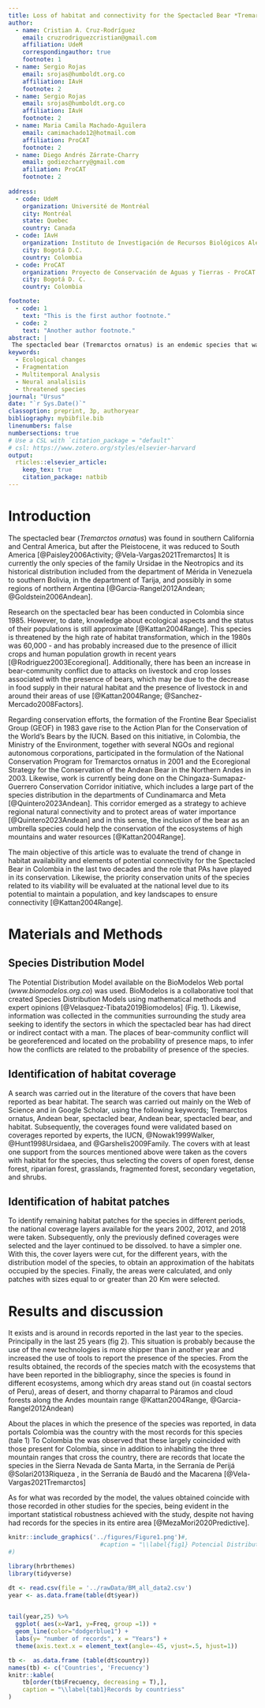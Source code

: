 ```yaml
---
title: Loss of habitat and connectivity for the Spectacled Bear *Tremarctos ornatus* in Colombia, and evaluation of the role of Protected Areas and communal territories in its conservation
author:
  - name: Cristian A. Cruz-Rodríguez
    email: cruzrodriguezcristian@gmail.com
    affiliation: UdeM
    correspondingauthor: true
    footnote: 1
  - name: Sergio Rojas
    email: srojas@humboldt.org.co
    affiliation: IAvH
    footnote: 2
  - name: Sergio Rojas
    email: srojas@humboldt.org.co
    affiliation: IAvH
    footnote: 2
  - name: Maria Camila Machado-Aguilera
    email: camimachado12@hotmail.com
    affiliation: ProCAT
    footnote: 2
  - name: Diego Andrés Zárrate-Charry
    email: godiezcharry@gmail.com
    afiliation: ProCAT
    footnote: 2
    
address:
  - code: UdeM
    organization: Université de Montréal
    city: Montréal
    state: Quebec
    country: Canada
  - code: IAvH
    organization: Instituto de Investigación de Recursos Biológicos Alexander von Humboldt
    city: Bogotá D.C.
    country: Colombia
  - code: ProCAT
    organization: Proyecto de Conservación de Aguas y Tierras - ProCAT Colombia
    city: Bogotá D. C.
    country: Colombia

footnote:
  - code: 1
    text: "This is the first author footnote."
  - code: 2
    text: "Another author footnote."
abstract: |
 The spectacled bear (Tremarctos ornatus) is an endemic species that was associated with humid forest areas of the Neotropical Andes. It plays an important role in seed dispersal and succession processes. It is currently categorized as vulnerable due to the loss and fragmentation of its habitat, and retaliatory hunting. In the present study, the historical distribution of the species was identified for the changes in coverage in recent years established the bear-community conflict zones in the country. The results will serve as inputs to prioritize conservation areas and generate strategies that minimize conflict with communities.
keywords: 
  - Ecological changes
  - Fragmentation
  - Multitemporal Analysis
  - Neural analalisiis
  - threatened species
journal: "Ursus"
date: "`r Sys.Date()`"
classoption: preprint, 3p, authoryear
bibliography: mybibfile.bib
linenumbers: false
numbersections: true
# Use a CSL with `citation_package = "default"`
# csl: https://www.zotero.org/styles/elsevier-harvard
output: 
  rticles::elsevier_article:
    keep_tex: true
    citation_package: natbib
---
```


# Introduction

The spectacled bear (*Tremarctos ornatus*) was found in southern California and Central America, but after the Pleistocene, it was reduced to South America [@Paisley2006Activity; @Vela-Vargas2021Tremarctos] It is currently the only species of the family Ursidae in the Neotropics and its historical distribution included from the department of Mérida in Venezuela to southern Bolivia, in the department of Tarija, and possibly in some regions of northern Argentina [@Garcia-Rangel2012Andean; @Goldstein2006Andean].

Research on the spectacled bear has been conducted in Colombia since 1985. However, to date, knowledge about ecological aspects and the status of their populations is still approximate [@Kattan2004Range]. This species is threatened by the high rate of habitat transformation, which in the 1980s was 60,000 - and has probably increased due to the presence of illicit crops and human population growth in recent years [@Rodriguez2003Ecoregional]. Additionally, there has been an increase in bear-community conflict due to attacks on livestock and crop losses associated with the presence of bears, which may be due to the decrease in food supply in their natural habitat and the presence of livestock in and around their areas of use [@Kattan2004Range; @Sanchez-Mercado2008Factors].

Regarding conservation efforts, the formation of the Frontine Bear Specialist Group (GEOF) in 1983 gave rise to the Action Plan for the Conservation of the World's Bears by the IUCN. Based on this initiative, in Colombia, the Ministry of the Environment, together with several NGOs and regional autonomous corporations, participated in the formulation of the National Conservation Program for Tremarctos ornatus in 2001 and the Ecoregional Strategy for the Conservation of the Andean Bear in the Northern Andes in 2003. Likewise, work is currently being done on the Chingaza-Sumapaz-Guerrero Conservation Corridor initiative, which includes a large part of the species distribution in the departments of Cundinamarca and Meta [@Quintero2023Andean]. This corridor emerged as a strategy to achieve regional natural connectivity and to protect areas of water importance [@Quintero2023Andean] and in this sense, the inclusion of the bear as an umbrella species could help the conservation of the ecosystems of high mountains and water resources [@Kattan2004Range].

The main objective of this article was to evaluate the trend of change in habitat availability and elements of potential connectivity for the Spectacled Bear in Colombia in the last two decades and the role that PAs have played in its conservation. Likewise, the priority conservation units of the species related to its viability will be evaluated at the national level due to its potential to maintain a population, and key landscapes to ensure connectivity [@Kattan2004Range].

# Materials and Methods

## Species Distribution Model

The Potential Distribution Model available on the BioModelos Web portal (*www.biomodelos.org.co*) was used. BioModelos is a collaborative tool that created Species Distribution Models using mathematical methods and expert opinions [@Velasquez-Tibata2019Biomodelos] (Fig. 1). Likewise, information was collected in the communities surrounding the study area seeking to identify the sectors in which the spectacled bear has had direct or indirect contact with a man. The places of bear-community conflict will be georeferenced and located on the probability of presence maps, to infer how the conflicts are related to the probability of presence of the species.

## Identification of habitat coverage

A search was carried out in the literature of the covers that have been reported as bear habitat. The search was carried out mainly on the Web of Science and in Google Scholar, using the following keywords; Tremarctos ornatus, Andean bear, spectacled bear, Andean bear, spectacled bear, and habitat. Subsequently, the coverages found were validated based on coverages reported by experts, the IUCN, @Nowak1999Walker, @Hunt1998Ursidaea, and @Garshelis2009Family. The covers with at least one support from the sources mentioned above were taken as the covers with habitat for the species, thus selecting the covers of open forest, dense forest, riparian forest, grasslands, fragmented forest, secondary vegetation, and shrubs.

## Identification of habitat patches

To identify remaining habitat patches for the species in different periods, the national coverage layers available for the years 2002, 2012, and 2018 were taken. Subsequently, only the previously defined coverages were selected and the layer continued to be dissolved. to have a simpler one. With this, the cover layers were cut, for the different years, with the distribution model of the species, to obtain an approximation of the habitats occupied by the species. Finally, the areas were calculated, and only patches with sizes equal to or greater than 20 Km were selected.

# Results and discussion

It exists and is around in records reported in the last year to the species. Principally in the last 25 years (fig 2). This situation is probably because the use of the new technologies is more shipper than in another year and increased the use of tools to report the presence of the species. From the results obtained, the records of the species match with the ecosystems that have been reported in the bibliography, since the species is found in different ecosystems, among which dry areas stand out (in coastal sectors of Peru), areas of desert, and thorny chaparral to Páramos and cloud forests along the Andes mountain range @Kattan2004Range, @Garcia-Rangel2012Andean)

About the places in which the presence of the species was reported, in data portals Colombia was the country with the most records for this species (tale 1) To Colombia the was observed that these largely coincided with those present for Colombia, since in addition to inhabiting the three mountain ranges that cross the country, there are records that locate the species in the Sierra Nevada de Santa Marta, in the Serranía de Perijá @Solari2013Riqueza , in the Serranía de Baudó and the Macarena [@Vela-Vargas2021Tremarctos]

As for what was recorded by the model, the values obtained coincide with those recorded in other studies for the species, being evident in the important statistical robustness achieved with the study, despite not having had records for the species in its entire area [@MezaMori2020Predictive].

```r

knitr::include_graphics('../figures/Figure1.png')#,
                          #caption = "\\label{fig1} Potencial Distribution to the *Tremactus ornatus* in the north to the Andes."
#)
```

```r

library(hrbrthemes)
library(tidyverse)

dt <- read.csv(file = '../rawData/BM_all_data2.csv')
year <- as.data.frame(table(dt$year))
  

tail(year,25) %>%
  ggplot( aes(x=Var1, y=Freq, group =1)) +
  geom_line(color="dodgerblue1") +
  labs(y= "number of records", x = "Years") +
  theme(axis.text.x = element_text(angle=-45, vjust=.5, hjust=1))

```

```r
tb <-  as.data.frame (table(dt$country))
names(tb) <- c('Countries', 'Frecuency')
knitr::kable(
    tb[order(tb$Frecuency, decreasing = T),], 
    caption = "\\label{tab1}Records by countriess"
)

```
